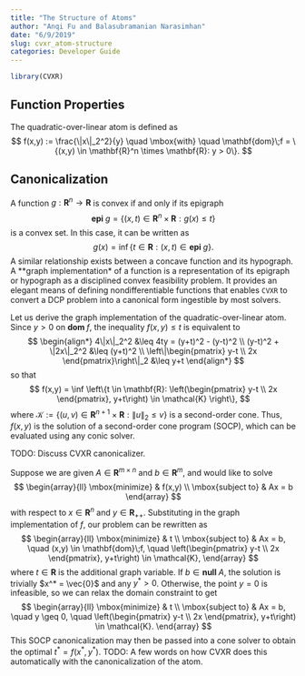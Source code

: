 ```yaml
---
title: "The Structure of Atoms"
author: "Anqi Fu and Balasubramanian Narasimhan"
date: "6/9/2019"
slug: cvxr_atom-structure
categories: Developer Guide
---
```


```r
library(CVXR)
```

## Function Properties
The quadratic-over-linear atom is defined as
$$
  f(x,y) := \frac{\|x\|_2^2}{y} \quad \mbox{with} \quad \mathbf{dom}\;f = \{(x,y) \in \mathbf{R}^n \times \mathbf{R}: y > 0\}.
$$

## Canonicalization
A function $g: \mathbf{R}^n \rightarrow \mathbf{R}$ is convex if and only if its epigraph
$$
  \mathbf{epi}\;g = \{(x,t) \in \mathbf{R}^n \times \mathbf{R}: g(x) \leq t\}
$$
is a convex set. In this case, it can be written as
$$
  g(x) = \inf \{t \in \mathbf{R}: (x,t) \in \mathbf{epi}\;g \}.
$$
A similar relationship exists between a concave function and its hypograph. A **graph implementation* of a function is a representation of its epigraph or hypograph as a disciplined convex feasibility problem. It provides an elegant means of defining nondifferentiable functions that enables `CVXR` to convert a DCP problem into a canonical form ingestible by most solvers.

Let us derive the graph implementation of the quadratic-over-linear atom. Since $y > 0$ on $\mathbf{dom}\;f$, the inequality $f(x,y) \leq t$ is equivalent to
$$
\begin{align*}
  4\|x\|_2^2 &\leq 4ty = (y+t)^2 - (y-t)^2 \\
  (y-t)^2 + \|2x\|_2^2 &\leq (y+t)^2 \\
  \left\|\begin{pmatrix} y-t \\ 2x \end{pmatrix}\right\|_2 &\leq y+t
\end{align*}
$$
so that
$$
  f(x,y) = \inf \left\{t \in \mathbf{R}: \left(\begin{pmatrix} y-t \\ 2x \end{pmatrix}, y+t\right) \in \mathcal{K} \right\},
$$
where $\mathcal{K} := \{(u,v) \in \mathbf{R}^{n+1} \times \mathbf{R}: \|u\|_2 \leq v\}$ is a second-order cone. Thus, $f(x,y)$ is the solution of a second-order cone program (SOCP), which can be evaluated using any conic solver. 

TODO: Discuss CVXR canonicalizer.

Suppose we are given $A \in \mathbf{R}^{m \times n}$ and $b \in \mathbf{R}^m$, and would like to solve
$$
  \begin{array}{ll}
    \mbox{minimize} & f(x,y) \\
    \mbox{subject to} & Ax = b
  \end{array}
$$
with respect to $x \in \mathbf{R}^n$ and $y \in \mathbf{R}_{++}$. Substituting in the graph implementation of $f$, our problem can be rewritten as
$$
  \begin{array}{ll}
    \mbox{minimize} & t \\
    \mbox{subject to} & Ax = b,  \quad (x,y) \in \mathbf{dom}\;f, \quad \left(\begin{pmatrix} y-t \\ 2x \end{pmatrix}, y+t\right) \in \mathcal{K},
  \end{array}
$$
where $t \in \mathbf{R}$ is the additional graph variable. If $b \in \mathbf{null}\;A$, the solution is trivially $x^* = \vec{0}$ and any $y^* > 0$. Otherwise, the point $y = 0$ is infeasible, so we can relax the domain constraint to get
$$
    \begin{array}{ll}
    \mbox{minimize} & t \\
    \mbox{subject to} & Ax = b, \quad y \geq 0, \quad \left(\begin{pmatrix} y-t \\ 2x \end{pmatrix}, y+t\right) \in \mathcal{K}.
  \end{array}
$$
This SOCP canonicalization may then be passed into a cone solver to obtain the optimal $t^* = f(x^*,y^*)$. TODO: A few words on how CVXR does this automatically with the canonicalization of the atom.

